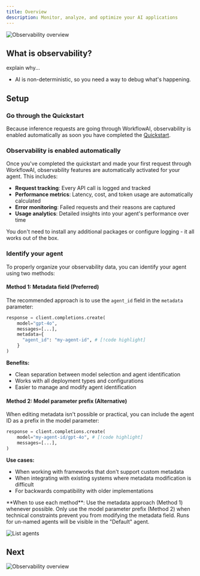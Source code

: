 ```yaml
---
title: Overview
description: Monitor, analyze, and optimize your AI applications
---
```



![Observability overview](</images/observability/header.png>)

## What is observability?

explain why...
- AI is non-deterministic, so you need a way to debug what's happening.

## Setup

<Steps>
<Step>

### Go through the Quickstart

Because inference requests are going through WorkflowAI, observability is enabled automatically as soon you have completed the [Quickstart](/docs/quickstarts).

</Step>

<Step>

### Observability is enabled automatically

Once you've completed the quickstart and made your first request through WorkflowAI, observability features are automatically activated for your agent. This includes:

- **Request tracking**: Every API call is logged and tracked
- **Performance metrics**: Latency, cost, and token usage are automatically calculated
- **Error monitoring**: Failed requests and their reasons are captured
- **Usage analytics**: Detailed insights into your agent's performance over time

You don't need to install any additional packages or configure logging - it all works out of the box.

</Step>

<Step>

### Identify your agent

To properly organize your observability data, you can identify your agent using two methods:

#### Method 1: Metadata field (Preferred)

The recommended approach is to use the `agent_id` field in the `metadata` parameter:

```python
response = client.completions.create(
    model="gpt-4o",
    messages=[...],
    metadata={
      "agent_id": "my-agent-id", # [!code highlight]
    }
)
```

**Benefits:**
- Clean separation between model selection and agent identification
- Works with all deployment types and configurations
- Easier to manage and modify agent identification

#### Method 2: Model parameter prefix (Alternative)

When editing metadata isn't possible or practical, you can include the agent ID as a prefix in the model parameter:

```python
response = client.completions.create(
    model="my-agent-id/gpt-4o", # [!code highlight]
    messages=[...],
)
```

**Use cases:**
- When working with frameworks that don't support custom metadata
- When integrating with existing systems where metadata modification is difficult
- For backwards compatibility with older implementations

<Callout type="info">
  **When to use each method**: Use the metadata approach (Method 1) whenever possible. Only use the model parameter prefix (Method 2) when technical constraints prevent you from modifying the metadata field.
</Callout>

<Callout type="info">
  Runs for un-named agents will be visible in the "Default" agent.
</Callout>

</Step>
</Steps>

![List agents](</images/observability/list-agents.png>)

## Next

![Observability overview](</images/observability/overview.png>)